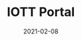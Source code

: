 ---
title: IOTT Portal
status: publish
date: 2021-02-08
slug: Explore the IoTeX global device/user footprint on the IOTT (Internet of Trusted Things) Portal!
website: https://iott.network
twitter:
logo: https://wp.gcap1.iotex.io/wp-content/uploads/2021/02/Schermata-2021-02-08-alle-16.50.26.png
featured_img: https://wp.gcap1.iotex.io/wp-content/uploads/2021/02/iott-header.png
telegram:
---